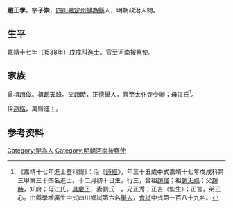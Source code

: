 {{明清人物信息框
| 姓名 = 趙正學
| 原名 =
| 圖片名稱= 
| 圖片大小 =
| 圖片說明 = 
| 最高職務 =
| 國家 = 大明 
| 爵位 =
| 籍貫 = [[四川|四川]][[嘉定州_(明朝)|嘉定州]][[犍為縣|犍為縣]]民籍
| 族裔 = 
| 字號 = 字子崇
| 諡號 =
| 出生日期 = 十二月初十日
| 出生地點 = 
| 逝世日期 = 卒年不詳 
| 逝世地點 =
| 墓葬 =
| 配偶 = 劉氏　
| 親屬 = 
| 出身 =
* 嘉靖十七年戊戌科同進士出身
| 經歷 =
| 著作 = 
}}
'''趙正學'''{{BD|1504年||？年||}}，字'''子崇'''，[[四川|四川]][[嘉定州_(明朝)|嘉定州]][[犍為縣|犍為縣]]人，明朝政治人物。

==生平==
嘉靖十七年（1538年）戊戌科進士。官至河南按察使。

== 家族 ==
曾祖[[趙俊|趙俊]]。祖[[趙天祿|趙天祿]]。父[[趙時|趙時]]，正德舉人，官至太仆寺少卿；母江氏<ref>《嘉靖十七年進士登科錄》：治《[[詩經|詩經]]》，年三十五歲中式嘉靖十七年戊戌科第三甲第三十四名進士。十二月初十日生，行三，曾祖[[趙俊|趙俊]]；祖[[趙天祿|趙天祿]]；父[[趙時|趙時]]，知府；母江氏。[[具慶下|具慶下]]，妻劉氏　，兄正秀；正吉（監生）；正言，弟正心。由縣學增廣生中式四川鄉試第六名[[舉人|舉人]]，[[會試|會試]]中式第一百八十九名。</ref>。

侄[[趙楷_(萬曆進士)|趙楷]]，萬曆進士。

== 参考资料 ==
{{reflist}}

{{嘉靖十七年戊戌科殿试金榜}}

{{Authority control}}
{{DEFAULTSORT:Zhao趙}}
[[Category:犍為人|Category:犍為人]]
[[Category:明朝河南按察使|Category:明朝河南按察使]]


{{明朝人物小作品}}